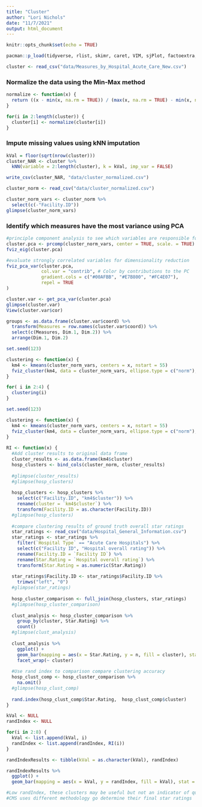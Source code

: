 ```yaml
---
title: "Cluster"
author: "Lori Nichols"
date: "11/7/2021"
output: html_document
---
```


```r
knitr::opts_chunk$set(echo = TRUE)
```

```r
pacman::p_load(tidyverse, rlist, skimr, caret, VIM, sjPlot, factoextra, NbClust, cluster, rgl, fossil)
```

```r
cluster <- read_csv("data/Measures_by_Hospital_Acute_Care_New.csv")
```

### Normalize the data using the Min-Max method

```r
normalize <- function(x) {
  return ((x - min(x, na.rm = TRUE)) / (max(x, na.rm = TRUE) - min(x, na.rm = TRUE)))
}

for(i in 2:length(cluster)) {
  cluster[i] <- normalize(cluster[i])
}
```

### Impute missing values using kNN imputation

```r
kVal = floor(sqrt(nrow(cluster)))
cluster_NAR <- cluster %>%
  kNN(variable = 2:length(cluster), k = kVal, imp_var = FALSE)
```

```r
write_csv(cluster_NAR, "data/cluster_normalized.csv")
```

```r
cluster_norm <- read_csv("data/cluster_normalized.csv")

cluster_norm_vars <- cluster_norm %>%
  select(c(-"Facility.ID"))
glimpse(cluster_norm_vars)
```

### Identify which measures have the most variance using PCA

```r
#principle component analysis to see which variables are responsible for most variance
cluster.pca <- prcomp(cluster_norm_vars, center = TRUE, scale. = TRUE)
fviz_eig(cluster.pca)

#evaluate strongly correlated variables for dimensionality reduction
fviz_pca_var(cluster.pca,
             col.var = "contrib", # Color by contributions to the PC
             gradient.cols = c("#00AFBB", "#E7B800", "#FC4E07"),
             repel = TRUE
)

cluster.var <- get_pca_var(cluster.pca)
glimpse(cluster.var)
View(cluster.var$cor)

groups <- as.data.frame(cluster.var$coord) %>%
  transform(Measures = row.names(cluster.var$coord)) %>%
  select(c(Measures, Dim.1, Dim.2)) %>%
  arrange(Dim.1, Dim.2)
```

```r
set.seed(123)

clustering <- function(x) {
  km4 <- kmeans(cluster_norm_vars, centers = x, nstart = 55)
  fviz_cluster(km4, data = cluster_norm_vars, ellipse.type = c("norm"), geom = "point", palette = "Set1", ggtheme = theme_minimal())
}

for( i in 2:4) {
  clustering(i)
}
```

```r
set.seed(123)

clustering <- function(x) {
  km4 <- kmeans(cluster_norm_vars, centers = x, nstart = 55)
  fviz_cluster(km4, data = cluster_norm_vars, ellipse.type = c("norm"), geom = "point", palette = "Set1", ggtheme = theme_minimal())
}
  
RI <- function(x) {
  #Add cluster results to original data frame
  cluster_results <- as.data.frame(km4$cluster)
  hosp_clusters <- bind_cols(cluster_norm, cluster_results)
  
  #glimpse(cluster_results)
  #glimpse(hosp_clusters)
    
  hosp_clusters <- hosp_clusters %>%
    select(c("Facility.ID", "km4$cluster")) %>%
    rename(cluster = `km4$cluster`) %>%
    transform(Facility.ID = as.character(Facility.ID))
  #glimpse(hosp_clusters)
    
  #compare clustering results of ground truth overall star ratings
  star_ratings <- read_csv("data/Hospital_General_Information.csv")
  star_ratings <- star_ratings %>%
    filter(`Hospital Type` == "Acute Care Hospitals") %>%
    select(c("Facility ID", "Hospital overall rating")) %>%
    rename(Facility.ID = `Facility ID`) %>%
    rename(Star.Rating = `Hospital overall rating`) %>%
    transform(Star.Rating = as.numeric(Star.Rating))
    
  star_ratings$Facility.ID <- star_ratings$Facility.ID %>%
    trimws("left", "0")
  #glimpse(star_ratings)
    
  hosp_cluster_comparison <- full_join(hosp_clusters, star_ratings)
  #glimpse(hosp_cluster_comparison)
    
  clust_analysis <- hosp_cluster_comparison %>%
    group_by(cluster, Star.Rating) %>%
    count()
  #glimpse(clust_analysis)
    
  clust_analysis %>%
    ggplot() +
    geom_bar(mapping = aes(x = Star.Rating, y = n, fill = cluster), stat = "identity") +
    facet_wrap(~ cluster)
    
  #Use rand index to comparison compare clustering accuracy
  hosp_clust_comp <- hosp_cluster_comparison %>%
    na.omit()
  #glimpse(hosp_clust_comp)
    
  rand.index(hosp_clust_comp$Star.Rating,  hosp_clust_comp$cluster)
}

kVal <- NULL
randIndex <- NULL

for(i in 2:8) {
  kVal <- list.append(kVal, i)
  randIndex <- list.append(randIndex, RI(i))
}

randIndexResults <- tibble(kVal = as.character(kVal), randIndex)

randIndexResults %>%
  ggplot() +
  geom_bar(mapping = aes(x = kVal, y = randIndex, fill = kVal), stat = "identity", position = "dodge")

#Low randIndex, these clusters may be useful but not an indicator of quality as defined by CMS's star ratings
#CMS uses different methodology go determine their final star ratings
```
